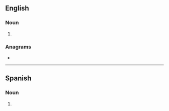 {{also|socialités}}
==English==

===Noun===
{{head|en|noun form}}

# {{plural of|en|socialite}}

===Anagrams===
* {{anagrams|en|a=aceiilosst|isoelastic}}

----

==Spanish==

===Noun===
{{head|es|noun form}}

# {{plural of|es|socialite}}